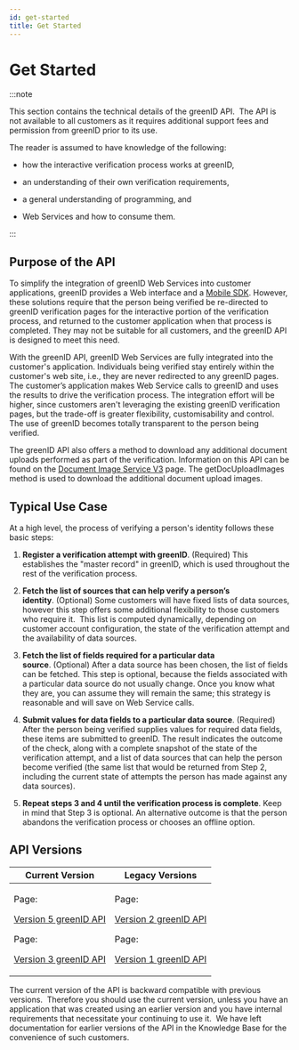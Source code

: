 ```yaml
---
id: get-started
title: Get Started
---
```


# Get Started

:::note

This section contains the technical details of the greenID API.  The API is not available to all customers as it requires additional support fees and permission from greenID prior to its use.

The reader is assumed to have knowledge of the following:

- how the interactive verification process works at greenID,

- an understanding of their own verification requirements,

- a general understanding of programming, and

- Web Services and how to consume them.

:::

## Purpose of the API

To simplify the integration of greenID Web Services into customer applications, greenID provides a Web interface and a [Mobile SDK](https://vixverify.atlassian.net/wiki/spaces/GREEN/pages/14286909/greenID+Mobile). However, these solutions require that the person being verified be re-directed to greenID verification pages for the interactive portion of the verification process, and returned to the customer application when that process is completed. They may not be suitable for all customers, and the greenID API is designed to meet this need.

With the greenID API, greenID Web Services are fully integrated into the customer's application. Individuals being verified stay entirely within the customer's web site, i.e., they are never redirected to any greenID pages. The customer’s application makes Web Service calls to greenID and uses the results to drive the verification process. The integration effort will be higher, since customers aren't leveraging the existing greenID verification pages, but the trade-off is greater flexibility, customisability and control. The use of greenID becomes totally transparent to the person being verified.

The greenID API also offers a method to download any additional document uploads performed as part of the verification. Information on this API can be found on the [Document Image Service V3](https://vixverify.atlassian.net/wiki/spaces/GREEN/pages/212075380/Document+Image+Service+V3) page. The getDocUploadImages method is used to download the additional document upload images.

## Typical Use Case

At a high level, the process of verifying a person's identity follows these basic steps:

1. **Register a verification attempt with greenID**. (Required) This establishes the "master record" in greenID, which is used throughout the rest of the verification process.

2. **Fetch the list of sources that can help verify a person’s identity**. (Optional) Some customers will have fixed lists of data sources, however this step offers some additional flexibility to those customers who require it.  This list is computed dynamically, depending on customer account configuration, the state of the verification attempt and the availability of data sources.

3. **Fetch the list of fields required for a particular data source**. (Optional) After a data source has been chosen, the list of fields can be fetched. This step is optional, because the fields associated with a particular data source do not usually change. Once you know what they are, you can assume they will remain the same; this strategy is reasonable and will save on Web Service calls.

4. **Submit values for data fields to a particular data source**. (Required) After the person being verified supplies values for required data fields, these items are submitted to greenID. The result indicates the outcome of the check, along with a complete snapshot of the state of the verification attempt, and a list of data sources that can help the person become verified (the same list that would be returned from Step 2, including the current state of attempts the person has made against any data sources).

5. **Repeat steps 3 and 4 until the verification process is complete**. Keep in mind that Step 3 is optional. An alternative outcome is that the person abandons the verification process or chooses an offline option.

## API Versions

| **Current Version**                                                                                                                                                                                                                                                    | **Legacy Versions**                                                                                                                                                                                                                                                  |
| ---------------------------------------------------------------------------------------------------------------------------------------------------------------------------------------------------------------------------------------------------------------------- | -------------------------------------------------------------------------------------------------------------------------------------------------------------------------------------------------------------------------------------------------------------------- |
| <p>Page:</p><p>[Version 5 greenID API](https://vixverify.atlassian.net/wiki/spaces/GREEN/pages/2310111233/Version+5+greenID+API)</p><p>Page:</p><p>[Version 3 greenID API](https://vixverify.atlassian.net/wiki/spaces/GREEN/pages/60483142/Version+3+greenID+API)</p> | <p>Page:</p><p>[Version 2 greenID API](https://vixverify.atlassian.net/wiki/spaces/GREEN/pages/17629471/Version+2+greenID+API)</p><p>Page:</p><p>[Version 1 greenID API](https://vixverify.atlassian.net/wiki/spaces/GREEN/pages/20283549/Version+1+greenID+API)</p> |

The current version of the API is backward compatible with previous versions.  Therefore you should use the current version, unless you have an application that was created using an earlier version and you have internal requirements that necessitate your continuing to use it.  We have left documentation for earlier versions of the API in the Knowledge Base for the convenience of such customers.  
